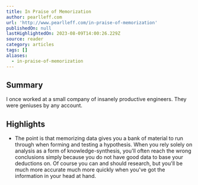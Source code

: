 ```yaml
---
title: In Praise of Memorization
author: pearlleff.com
url: 'http://www.pearlleff.com/in-praise-of-memorization'
publishedOn: null
lastHighlightedOn: 2023-08-09T14:00:26.229Z
source: reader
category: articles
tags: []
aliases:
  - in-praise-of-memorization
---
```

## Summary

I once worked at a small company of insanely productive engineers. They were geniuses by any account.

## Highlights
- The point is that memorizing data gives you a bank of material to run through when forming and testing a hypothesis. When you rely solely on analysis as a form of knowledge-synthesis, you'll often reach the wrong conclusions simply because you do not have good data to base your deductions on. Of course you can and should research, but you'll be much more accurate much more quickly when you've got the information in your head at hand.
